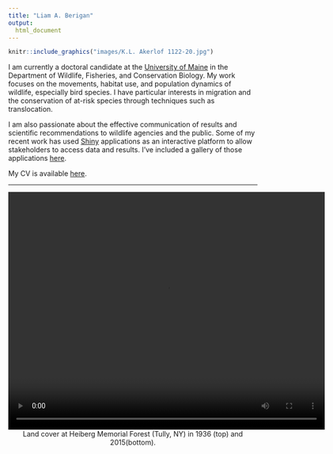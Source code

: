 ```yaml
---
title: "Liam A. Berigan"
output:
  html_document
---
```


<div class = row>
<div class = col-md-6>
```r
knitr::include_graphics("images/K.L. Akerlof 1122-20.jpg")
```
</div>

<div class = col-md-6>
I am currently a doctoral candidate at the [University of Maine](https://www.umaine.edu) in the Department of Wildlife, Fisheries, and Conservation Biology. My work focuses on the movements, habitat use, and population dynamics of wildlife, especially bird species. I have particular interests in migration and the conservation of at-risk species through techniques such as translocation.

I am also passionate about the effective communication of results and scientific recommendations to wildlife agencies and the public. Some of my recent work has used [Shiny](https://www.shinyapps.io/) applications as an interactive platform to allow stakeholders to access data and results. I've included a gallery of those applications [here](applications.html).

My CV is available [here](files/Liam_Berigan_CV_12_4_2022.pdf).
</div>
</div>

<hr />
<center>
<div>
<video display=block width='640' height='480' autoplay loop class="vbt"> <source src='images/VT_migration_animation.mp4' type='video/mp4'></video>
<p class="caption" style="padding: 0px;margin: 0px;border: 0px">Land cover at Heiberg Memorial Forest (Tully, NY) in 1936 (top) and 2015(bottom).</p>
</div>
</center>

